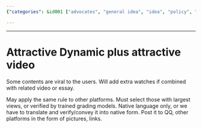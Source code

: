 ```yaml
---
{"categories": &id001 ["advocates", "general idea", "idea", "policy", "pyjom", "social media"], "category": "viral_strategies", "date": "2022-05-13 15:26:30", "description": "This article explores tactics for creating viral content by merging videos and essays, targeting the largest audience through native languages. It recommends sharing this content on platforms like QQ using images or links.", "tags": *id001, "title": "Attractive Dynamic plus attractive video"}

---
```


------

# Attractive Dynamic plus attractive video

Some contents are viral to the users. Will add extra watches if combined with related video or essay.

May apply the same rule to other platforms. Must select those with largest views, or verified by trained grading models. Native language only, or we have to translate and verify/convey it into native form. Post it to QQ, other platforms in the form of pictures, links.

